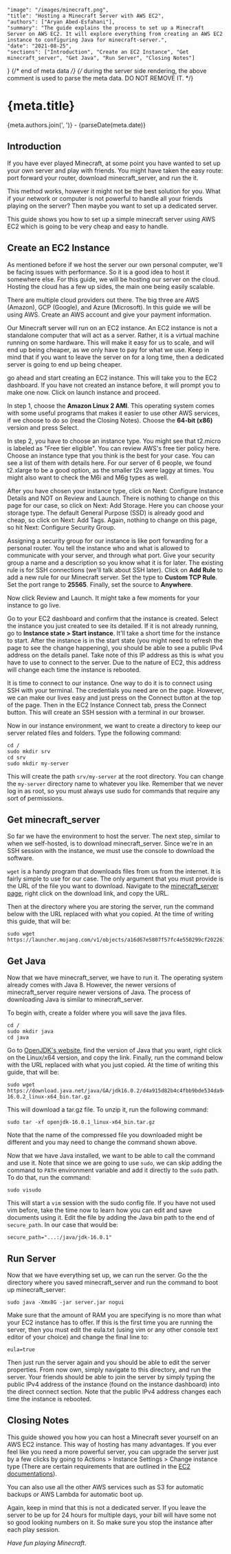 	"image": "/images/minecraft.png",
	"title": "Hosting a Minecraft Server with AWS EC2",
	"authors": ["Aryan Abed-Esfahani"],
	"summary": "The guide explains the process to set up a Minecraft Server on AWS EC2. It will explore everything from creating an AWS EC2 instance to configuring Java for minecraft-server.",
	"date": "2021-08-25",
	"sections": ["Introduction", "Create an EC2 Instance", "Get minecraft_server", "Get Java", "Run Server", "Closing Notes"]
}
{/* end of meta data */}
{/* during the server side rendering, the above comment is used to parse the meta data. DO NOT REMOVE IT. */}


<h1>{meta.title}</h1>

<p>{meta.authors.join(', ')} - {parseDate(meta.date)}</p>

## Introduction

If you have ever played Minecraft, at some point you have wanted to set up your own server and play with friends. You
might have taken the easy route: port forward your router, download minecraft_server, and run the it.

This method works, however it might not be the best solution for you. What if your network or computer is not powerful to
handle all your friends playing on the server? Then maybe you want to set up a dedicated server.

This guide shows you how to set up a simple minecraft server using AWS EC2 which is going to be very cheap and easy to
handle. 

## Create an EC2 Instance

As mentioned before if we host the server our own personal computer, we'll be facing issues with performance. So it is a
good idea to host it somewhere else. For this guide, we will be hosting our server on the cloud. Hosting the cloud has a
few up sides, the main one being easily scalable.

There are multiple cloud providers out there. The big three are AWS (Amazon), GCP (Google), and Azure (Microsoft). In this
guide we will be using AWS. Create an AWS account and give your payment information.

Our Minecraft server will run on an EC2 instance. An EC2 instance is not a standalone computer that will act as a server.
Rather, it is a virtual machine running on some hardware. This will make it easy for us to scale, and will end up being
cheaper, as we only have to pay for what we use. Keep in mind that if you want to leave the server on for a long time,
then a dedicated server is going to end up being cheaper.

go ahead and start creating an EC2 instance. This will take you to the EC2 dashboard. If you have not created an instance
before, it will prompt you to make one now. Click on launch instance and proceed.

In step 1, choose the **Amazon Linux 2 AMI**. This operating system comes with some useful programs that makes it easier to
use other AWS services, if we choose to do so (read the Closing Notes). Choose the **64-bit (x86)** version and press Select.

<ImgExtra src="/images/aws1.png" alt= "Choosing the EC2's OS" width={1000} caption=""/>

In step 2, you have to choose an instance type. You might see that t2.micro is labeled as "Free tier eligible".
You can review AWS's free tier policy here. Choose an instance type that you think is the best for your case. You can
see a list of them with details here. For our server of 6 people, we found t2.xlarge to be a good option, as the smaller
t2s were laggy at times. You might also want to check the M6i and M6g types as well.

<ImgExtra src="/images/aws2.png" alt= "Choosing the EC2's type" width={1000} caption=""/>

After you have chosen your instance type, click on Next: Configure Instance Details and NOT on Review and Launch.
There is nothing to change on this page for our case, so click on Next: Add Storage. Here you can choose your storage type.
The default General Purpose (SSD) is already good and cheap, so click on Next: Add Tags. Again, nothing to change on this
page, so hit Next: Configure Security Group.

Assigning a security group for our instance is like port forwarding for a personal router. You tell the instance who and
what is allowed to communicate with your server, and through what port. Give your security group a name and a description
so you know what it is for later. The existing rule is for SSH connections (we'll talk about SSH later). Click on **Add Rule**
to add a new rule for our Minecraft server. Set the type to **Custom TCP Rule**. Set the port range to **25565**. Finally, 
set the source to **Anywhere**.

<ImgExtra src="/images/aws3.png" alt= "Configuring the EC2's Security Group" width={1000} caption=""/>

Now click Review and Launch. It might take a few moments for your instance to go live.

Go to your EC2 dashboard and confirm that the instance is created. Select the instance you just created to see its detailed.
If it is not already running, go to **Instance state > Start instance**. It'll take a short time for the instance to start.
After the instance is in the start state (you might need to refresh the page to see the change happening), you should be
able to see a public IPv4 address on the details panel. Take note of this IP address as this is what you have to use to
connect to the server. Due to the nature of EC2, this address will change each time the instance is rebooted.

It is time to connect to our instance. One way to do it is to connect using SSH with your terminal. The credentials you
need are on the page. However, we can make our lives easy and just press on the Connect button at the top of the page.
Then in the EC2 Instance Connect tab, press the Connect button. This will create an SSH session with a terminal in our
browser.

Now in our instance environment, we want to create a directory to keep our server related files and folders. Type the
following command:

```
cd /
sudo mkdir srv
cd srv
sudo mkdir my-server
```

This will create the path `srv/my-server` at the root directory. You can change the `my-server` directory name to 
whatever you like. Remember that we never log in as root, so you must always use sudo for commands that require any sort
of permissions.

## Get minecraft_server

So far we have the environment to host the server. The next step, similar to when we self-hosted, is to download 
minecraft_server. Since we're in an SSH session with the instance, we must use the console to download the software.

`wget` is a handy program that downloads files from us from the internet. It is fairly simple to use for our case.
The only argument that you must provide is the URL of the file you want to download. Navigate to the 
[minecraft_server page](https://www.minecraft.net/en-us/download/server), right click on the download link, and copy the URL.

Then at the directory where you are storing the server, run the command below with the URL replaced with what you copied.
At the time of writing this guide, that will be: 

```
sudo wget https://launcher.mojang.com/v1/objects/a16d67e5807f57fc4e550299cf20226194497dc2/server.jar
```

## Get Java

Now that we have minecraft_server, we have to run it. The operating system already comes with Java 8. However,
the newer versions of minecraft_server require newer versions of Java. The process of downloading Java is similar to
minecraft_server.

To begin with, create a folder where you will save the java files.

```
cd /
sudo mkdir java
cd java
```

Go to [OpenJDK's website](https://openjdk.java.net/), find the version of Java that you want, right click on the
Linux/x64 version, and copy the link. Finally, run the command below with the URL replaced with what you just copied.
At the time of writing this guide, that will be:

```
sudo wget https://download.java.net/java/GA/jdk16.0.2/d4a915d82b4c4fbb9bde534da945d746/7/GPL/openjdk-16.0.2_linux-x64_bin.tar.gz
```

This will download a tar.gz file. To unzip it, run the following command:

```
sudo tar -xf openjdk-16.0.1_linux-x64_bin.tar.gz
```

Note that the name of the compressed file you downloaded might be different and you may need to change the command shown
above.

Now that we have Java installed, we want to be able to call the command and use it. Note that since we are going to use 
`sudo`, we can skip adding the command to `PATH` environment variable and add it directly to the `sudo` path. To do that, 
run the command:

```
sudo visudo
```

This will start a `vim` session with the sudo config file. If you have not used vim before, take the time now to learn how
you can edit and save documents using it. Edit the file by adding the Java bin path to the end of `secure_path`. 
In our case that would be:

```
secure_path="...:/java/jdk-16.0.1"	
```

## Run Server

Now that we have everything set up, we can run the server. Go the the directory where you saved minecraft_server and run
the command to boot up minecraft_server:

```
sudo java -Xmx8G -jar server.jar nogui
```

Make sure that the amount of RAM you are specifying is no more than what your EC2 instance has to offer. If this is the
first time you are running the server, then you must edit the eula.txt (using vim or any other console text editor of your
choice) and change the final line to:

```
eula=true
```

Then just run the server again and you should be able to edit the server properties. From now own, simply navigate to
this directory, and run the server. Your friends should be able to join the server by simply typing the public IPv4
address of the instance (found on the instance dashboard) into the direct connect section. Note that the public IPv4
address changes each time the instance is rebooted.

## Closing Notes

This guide showed you how you can host a Minecraft sever yourself on an AWS EC2 instance. This way of hosting has many
advantages. If you ever feel like you need a more powerful server, you can upgrade the server just by a few clicks by
going to Actions > Instance Settings > Change instance type (There are certain requirements that are outlined in the 
[EC2 documentations](https://docs.aws.amazon.com/AWSEC2/latest/UserGuide/ec2-instance-resize.html)).

You can also use all the other AWS services such as S3 for automatic backups or AWS Lambda for automatic boot up.

Again, keep in mind that this is not a dedicated server. If you leave the server to be up for 24 hours for multiple days,
your bill will have some not so good looking numbers on it. So make sure you stop the instance after each play session.

*Have fun playing Minecraft*.
